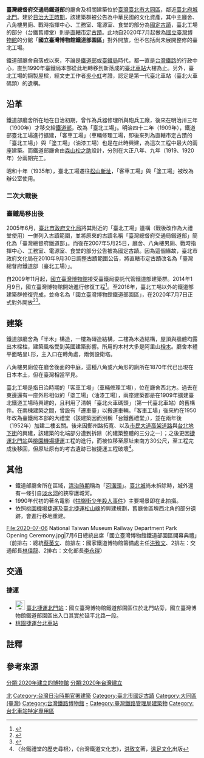 {{coord|25|02|55|N|121|30|40|E|region:TW_type:landmark|display=title}}
{{About|臺灣總督府底下機關使用過的廳舍等建築部分|該機關組織|臺灣總督府交通局鐵道部}}
{{TW monument
| name = 臺灣總督府交通局鐵道部<br /><small>(廳舍、八角樓男廁、戰時指揮中心、<br />工務室、電源室、食堂)</small>
| image = 總督府交通局鐵道部.jpg 
| imagename = 鐵道部廳舍現貌
{{Infobox mapframe|tyep=shape|zoom=15|frame-width=280}}
| formername = 
| othername = 國立臺灣博物館鐵道部園區<br />臺灣鐵路管理局舊址
| class = [[國定古蹟|國定古蹟]]
| level = 衙署
| date = 2007年5月25日
| location = [[臺北市|臺北市]][[大同區_(臺北市)|大同區]]延平北路一段2號
| time = {{flagicon|Empire of Japan}} [[台灣日治時期|日治]][[大正|大正]]8年（1919年）
| open = 
| material = 
| cost = 
| used_by = [[國立臺灣博物館|國立臺灣博物館]]
| owner = [[臺灣鐵路管理局|交通部臺灣鐵路管理局]]
| website = 
| reg_url = https://nchdb.boch.gov.tw/assets/overview/monument/20070525000001
| boxsize = 
}}
{{TW monument
| name = 臺灣總督府鐵道部(臺北工場)
| image = 臺灣總督府交通局鐵道部臺北工場.jpg
| imagename = 被鐵皮包覆住的臺北工場
| image2 = 
| formername = 
| othername = 臺鐵舊禮堂
| class = [[直轄市定古蹟|直轄市定古蹟]]
| level = 衙署
| date = 2010年9月30日
| location = [[臺北市|臺北市]][[大同區_(臺北市)|大同區]]延平北路一段2號
| time = {{flagicon|Empire of Japan}} [[台灣日治時期|日治]][[大正|大正]]8年（1919年）
| open = 
| material = 
| cost = 
| used_by = [[國立臺灣博物館|國立臺灣博物館]]
| owner = [[臺灣鐵路管理局|交通部臺灣鐵路管理局]]
| website = 
| reg_url = https://nchdb.boch.gov.tw/assets/advanceSearch/monument/20100930000001
| boxsize = 
}}

'''臺灣總督府交通局鐵道部'''的廳舍及相關建築位於[[臺灣|臺灣]][[臺北市|臺北市]][[大同區_(臺北市)|大同區]]，鄰近[[臺北府城北門|臺北府城北門]]。建於[[台灣日治時期|日治]][[大正|大正時期]]，該建築群被公告為中華民國的文化資產，其中主廳舍、八角樓男廁、戰時指揮中心、工務室、電源室、食堂的部分為[[國定古蹟|國定古蹟]]{{r|文}}，臺北工場的部分（台鐵舊禮堂）則是[[直轄市定古蹟|直轄市定古蹟]]{{r|文2}}。此地自2020年7月起做為[[國立臺灣博物館|國立臺灣博物館]]的分館「'''國立臺灣博物館鐵道部園區'''」對外開放，但不包括尚未展開整修的臺北工場。

鐵道部廳舍自落成以來，不論是[[臺灣總督府交通局鐵道部|鐵道部]]或[[臺灣鐵路管理局|臺鐵局]]時代，都一直是[[台灣鐵路|台灣鐵路]]的行政中心，直到1990年臺鐵局本部從此地轉移到新落成的[[臺北車站|臺北車站]]大樓為止。另外，臺北工場的鋼製屋樑，經文史工作者[[吳小虹|吳小虹]]考證，認定是第一代臺北車站（臺北火車碼頭）的遺構{{r|吳|page=239}}。

== 沿革 ==
鐵道部廳舍所在地在日治初期，曾作為兵器修理所與砲兵工廠，後來在明治卅三年（1900年）才移交給[[臺灣總督府交通局鐵道部|鐵道部]]，改為「臺北工場」{{r|徐}}。明治四十二年（1909年），鐵道部臺北工場進行擴建，「客車工場」（車輛修理工場，即後來列為直轄市定古蹟的「臺北工場」）與「塗工場」（油漆工場）也是在此時興建，為這次工程中最大的兩座建築{{r|吳|pahe=237}}。而鐵道部廳舍由[[森山松之助|森山松之助]]設計，分別在大正八年、九年（1919、1920年）分兩期完工{{r|百}}。

昭和十年（1935年），臺北工場遷往[[臺北機廠_(國定古蹟)|松山新址]]，「客車工場」與「塗工場」被改為辦公室使用{{r|吳|pahe=240}}。

=== 二次大戰後 ===

=== 臺鐵局移出後 ===
2005年6月，[[台北市文化局|臺北市政府文化局]]將其附近的「臺北工場」遺構（戰後改作為大禮堂使用）一併列入古蹟範圍，並將原來的古蹟名稱「臺灣總督府交通局鐵道部」簡化為「臺灣總督府鐵道部」。而後在2007年5月25日，廳舍、八角樓男廁、戰時指揮中心、工務室、電源室、食堂的部分公告被為國定古蹟{{r|文}}。因為這個緣故，臺北市政府文化局在2010年9月30日調整古蹟範圍公告，將直轄市定古蹟改名為「臺灣總督府鐵道部（臺北工場）」{{r|文2}}。

自2009年11月起，[[國立臺灣博物館|國立臺灣博物館]]接受臺鐵局委託代管鐵道部建築群{{r|百}}。2014年1月9日，國立臺灣博物館開始進行修復工程<ref>{{cite web|url=http://www.cna.com.tw/news/ahel/201401180154-1.aspx|title=鐵道部古蹟群修復 葉匡時現勘|publisher=中央通訊社|date=2014年1月18日|accessdate=2014年4月17日|archive-url=https://web.archive.org/web/20140419020240/http://www.cna.com.tw/news/ahel/201401180154-1.aspx|archive-date=2014年4月19日|dead-url=yes}}</ref>。至2016年，臺北工埸以外的鐵道部建築群修復完成，並命名為「國立臺灣博物館鐵道部園區」，在2020年7月7日正式對外開放<ref>{{cite news |first= |last= |authorlink= |author= 楊明怡|coauthors= |title= 鐵道部博物館 明春完工、後年開放|trans_title= |url= http://news.ltn.com.tw/news/life/breakingnews/1257910|format= |work= 即時新聞|publisher= 自由時報|location= 台北|id= |pages= |page= |date= 2015-03-15|accessdate=2016-04-11 |language= |quote= |archiveurl= |archivedate= }}</ref><ref>{{cite news |first= |last= |authorlink= |author= 鄭景雯|coauthors= |title= 台博鐵道部園區6日開幕 重現百年古蹟建築 |trans_title= |url= https://www.cna.com.tw/amp/news/firstnews/202007050018.aspx |format= |work= |publisher= 中央通訊社|location= 台北|id= |pages= |page= |date= 2020-07-05|accessdate=2021-02-07|language=zh-tw|quote= |archiveurl= |archivedate= }}</ref>。

== 建築 ==
鐵道部廳舍為「半木」構造，一樓為磚造結構，二樓為木造結構，屋頂與牆體均露出木樑柱，建築風格受到英國建築影響{{r|百}}{{r|李}}。所用的木材大多是阿里山[[檜木|檜木]]{{r|百}}。廳舍本體平面略呈L形，主入口在轉角處，兩側設衛塔{{r|李}}。

八角樓男廁位在廳舍後面的中庭，這種八角或六角形的廁所在1870年代已出現在日本本土，但在臺灣相當罕見{{r|徐}}。

臺北工場是指日治時期的「客車工場」（車輛修理工場），位在廳舍西北方{{r|吳|page=237}}。過去在東邊還有一座外形相似的「塗工場」（油漆工場）{{NoteTag|約在1950年被拆掉改建成二層樓水泥建築，而改建後的建築後來也已拆除{{r|吳|pahe=240}}。}}，兩座建築都是在1909年擴建臺北鐵道工場時興建的，且利用了清朝「臺北火車碼頭」（第一代臺北車站）的舊構件{{r|吳|page=237}}。在兩棟建築之間，曾設有「遷車臺」以搬運車輛{{r|吳|page=240}}。「客車工場」後來約在1950年改為臺鐵局本部的大禮堂（該建築因而別稱「台鐵舊禮堂」），並在兩年後（1952年）加建二樓玄關{{r|吳|pahe=240}}。後來因鄭州路拓寬、以及[[市民大道高架道路|市民大道高架道路]]與[[台北地下街|台北地下街]]的興建，該建築的北端部分遭到拆除（約建築整體的三分之一）{{r|吳|pahe=240}}；之後更因[[北門站_(台北市)|捷運北門站]]與[[桃園機場捷運|桃園機場捷運]]工程的進行，而被位移至原址東南方30公尺，至工程完成後移回，但原址原有的考古遺跡已被捷運工程破壞<ref>〈台鐵禮堂的歷史尋根〉，《台灣鐵道文化志》，[[洪致文|洪致文]]著，[[遠足文化|遠足文化]]出版</ref>。

== 其他 ==
*鐵道部廳舍所在區域，[[台灣清治時期|清治時期]]稱為「[[河溝頭|河溝頭]]」。[[臺北城|臺北城]]尚未拆除時，城外還有一條引自[[淡水河|淡水河]]的狹窄護城河。
*1990年代初的著名電影《[[牯嶺街少年殺人事件|牯嶺街少年殺人事件]]》主要場景即在此拍攝。
*依照[[桃園機場捷運|桃園機場捷運]]及[[台北捷運松山線|臺北捷運松山線]]的興建規劃，舊廳舍區塊西北角的部分遺跡，會進行移地重建。

<gallery widths=200>
File:2020-07-06 National Taiwan Museum Railway Department Park Opening Ceremony.jpg|7月6日總統出席「國立臺灣博物館鐵道部園區開幕典禮」（前排右：總統[[蔡英文|蔡英文]]、前排左：國家鐵道博物館籌備處主任[[洪致文|洪致文]]、2排左：交通部長[[林佳龍|林佳龍]]、2排右：文化部長[[李永得|李永得]]）
</gallery>

== 交通 ==
=== 捷運 ===
*[[File:_The_seal_of_Department_of_Rapid_Transit_Systems,_Taipei_City_Government_20140108.svg|25px]] [[臺北捷運|臺北捷運]]{{松山新店線}}[[北門站_(台北市)|北門站]]{{捷運出入口|2}}：國立臺灣博物館鐵道部園區位於北門站旁，國立臺灣博物館鐵道部園區出入口其實於延平北路一段。
*[[桃園捷運|桃園捷運]]{{機場線}}[[台北車站_(桃園捷運)|台北車站]]{{捷運出入口|7}}

== 註釋 ==
{{NoteFoot}}

== 參考來源 ==
{{reflist|refs=
<ref name="文">{{cite web|url=https://nchdb.boch.gov.tw/assets/overview/monument/20070525000001 |title=台灣總督府交通局鐵道部(廳舍、八角樓男廁、戰時指揮中心、工務室、電源室、食堂) |work=國家文化資產網 |publisher=文化部文化資產局 }}</ref>
<ref name="文2">{{cite web|url=https://nchdb.boch.gov.tw/assets/advanceSearch/monument/20100930000001 |title=臺灣總督府鐵道部(臺北工場) |work=國家文化資產網 |publisher=文化部文化資產局 }}</ref>
<ref name="徐">{{cite book|author= 徐逸鴻 |title=《圖說日治台北城》 |publisher=[[貓頭鷹出版社|貓頭鷹出版社]] |isbn=978-986-262-173-8 |date=2013-10 |pages=60-63}}</ref>
<ref name="百">{{cite book|author= 陳煒翰、古庭維、洪致文、王祿融 |title=《百年鐵道‧臺灣鐵道》 |publisher=國立臺灣博物館 |isbn=978-986-04-6705-5 |date=2015-12 |pages=73}}</ref>
<ref name="李">{{cite book|author=李乾朗 |title=《台灣古建築圖解事典》 |publisher=[[遠流出版|遠流出版]] |isbn=957-32-4957-X |date=2003-07-01  |pages=249 }}</ref>
<ref name="吳">{{cite book |author=吳小虹|title=《重回清代臺北車站：古鐵道和一座謎樣的火車站》|isbn=957-0463-75-9 |publisher=博揚文化 |date=2006年4月}}</ref>
}}

{{中華民國國定古蹟}}
{{臺北市文化資產}}
{{臺灣鐵道史}}
{{台北市首都鐵道沿線產業遺產群}}
{{台北車站周邊設施}}
{{臺灣總督府交通局}}

[[Category:臺灣鐵路文化資產|北]]
[[Category:台灣日治時期官署建築|Category:台灣日治時期官署建築]]
[[Category:臺北市國定古蹟|Category:臺北市國定古蹟]]
[[Category:大同區_(臺灣)|Category:大同區 (臺灣)]]
[[分類:2020年建立的博物館|分類:2020年建立的博物館]]
[[Category:台灣鐵路博物館|Category:台灣鐵路博物館]]
[[Category:國立臺灣博物館|-]]
[[分類:2020年台灣建立|分類:2020年台灣建立]]
[[Category:臺灣鐵路管理局建築物|Category:臺灣鐵路管理局建築物]]
[[Category:台北車站特定專用區|Category:台北車站特定專用區]]